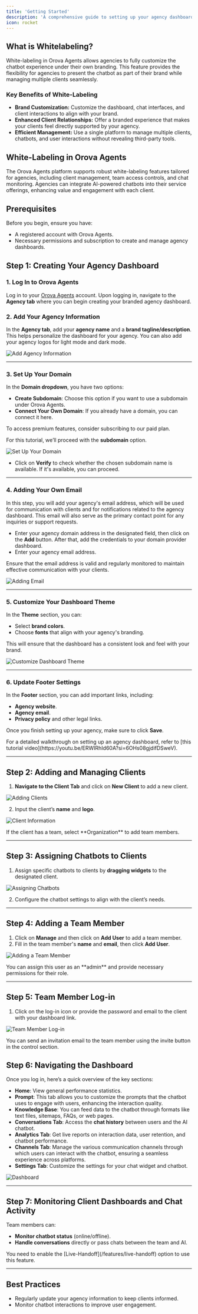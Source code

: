 ```yaml
---
title: 'Getting Started'
description: 'A comprehensive guide to setting up your agency dashboard and managing clients in a white-labeled service.'
icon: rocket
---
```


## What is Whitelabeling?
White-labeling in Orova Agents allows agencies to fully customize the chatbot experience under their own branding. This feature provides the flexibility for agencies to present the chatbot as part of their brand while managing multiple clients seamlessly.

### Key Benefits of White-Labeling
- **Brand Customization:** Customize the dashboard, chat interfaces, and client interactions to align with your brand.
- **Enhanced Client Relationships:** Offer a branded experience that makes your clients feel directly supported by your agency.
- **Efficient Management:** Use a single platform to manage multiple clients, chatbots, and user interactions without revealing third-party tools.

## White-Labeling in Orova Agents
The Orova Agents platform supports robust white-labeling features tailored for agencies, including client management, team access controls, and chat monitoring. Agencies can integrate AI-powered chatbots into their service offerings, enhancing value and engagement with each client.

## Prerequisites
Before you begin, ensure you have:
- A registered account with Orova Agents.
- Necessary permissions and subscription to create and manage agency dashboards.

## Step 1: Creating Your Agency Dashboard

### 1. Log In to Orova Agents
Log in to your [Orova Agents](https://voiceglow.org/) account. Upon logging in, navigate to the **Agency tab** where you can begin creating your branded agency dashboard.

### 2. Add Your Agency Information
In the **Agency tab**, add your **agency name** and a **brand tagline/description**. This helps personalize the dashboard for your agency. You can also add your agency logos for light mode and dark mode.

![Add Agency Information](/images/whitelabeling/1.png)

---

### 3. Set Up Your Domain
In the **Domain dropdown**, you have two options:
- **Create Subdomain**: Choose this option if you want to use a subdomain under Orova Agents.
- **Connect Your Own Domain**: If you already have a domain, you can connect it here.

<Note>
  To access premium features, consider subscribing to our paid plan.
</Note>

For this tutorial, we’ll proceed with the **subdomain** option.   

![Set Up Your Domain](/images/whitelabeling/2.png)

- Click on **Verify** to check whether the chosen subdomain name is available. If it's available, you can proceed.

---

### 4. Adding Your Own Email
In this step, you will add your agency's email address, which will be used for communication with clients and for notifications related to the agency dashboard. This email will also serve as the primary contact point for any inquiries or support requests.

- Enter your agency domain address in the designated field, then click on the **Add** button. After that, add the credentials to your domain provider dashboard.
- Enter your agency email address.
<Note>
  Ensure that the email address is valid and regularly monitored to maintain effective communication with your clients.
</Note>

![Adding Email](/images/whitelabeling/3.png)

---

### 5. Customize Your Dashboard Theme
In the **Theme** section, you can:
- Select **brand colors**.
- Choose **fonts** that align with your agency's branding.

This will ensure that the dashboard has a consistent look and feel with your brand.

![Customize Dashboard Theme](/images/whitelabeling/4.png)

---

### 6. Update Footer Settings
In the **Footer** section, you can add important links, including:
- **Agency website**.
- **Agency email**.
- **Privacy policy** and other legal links.

Once you finish setting up your agency, make sure to click **Save**.

<Tip> 
   For a detailed walkthrough on setting up an agency dashboard, refer to [this tutorial video](https://youtu.be/ERWIRhId60A?si=6OHs08gjdifDSweV).
</Tip>

---

## Step 2: Adding and Managing Clients
1. **Navigate to the Client Tab** and click on **New Client** to add a new client.

![Adding Clients](/images/whitelabeling/5.png)

2. Input the client’s **name** and **logo**.

![Client Information](/images/whitelabeling/6.png)

<Note>
   If the client has a team, select **Organization** to add team members.
</Note>

---

## Step 3: Assigning Chatbots to Clients
1. Assign specific chatbots to clients by **dragging widgets** to the designated client.

![Assigning Chatbots](/images/whitelabeling/7.gif)

2. Configure the chatbot settings to align with the client’s needs.

---

## Step 4: Adding a Team Member
1. Click on **Manage** and then click on **Add User** to add a team member.
2. Fill in the team member's **name** and **email**, then click **Add User**.

![Adding a Team Member](/images/whitelabeling/8.gif)

<Note>
   You can assign this user as an **admin** and provide necessary permissions for their role.
</Note>

---

## Step 5: Team Member Log-in
1. Click on the log-in icon or provide the password and email to the client with your dashboard link.

![Team Member Log-in](/images/whitelabeling/9.png)

<Tip> 
   You can send an invitation email to the team member using the invite button in the control section.
</Tip>

## Step 6: Navigating the Dashboard
Once you log in, here’s a quick overview of the key sections:
- **Home**: View general performance statistics.
- **Prompt**: This tab allows you to customize the prompts that the chatbot uses to engage with users, enhancing the interaction quality.
- **Knowledge Base**: You can feed data to the chatbot through formats like text files, sitemaps, FAQs, or web pages.
- **Conversations Tab**: Access the **chat history** between users and the AI chatbot.
- **Analytics Tab**: Get live reports on interaction data, user retention, and chatbot performance.
- **Channels Tab**: Manage the various communication channels through which users can interact with the chatbot, ensuring a seamless experience across platforms.
- **Settings Tab**: Customize the settings for your chat widget and chatbot.

![Dashboard](/images/whitelabeling/10.gif)

---

## Step 7: Monitoring Client Dashboards and Chat Activity
Team members can:
- **Monitor chatbot status** (online/offline).
- **Handle conversations** directly or pass chats between the team and AI.
<Note>
   You need to enable the [Live-Handoff](/features/live-handoff) option to use this feature. 
</Note>

---

  ## Best Practices
- Regularly update your agency information to keep clients informed.
- Monitor chatbot interactions to improve user engagement.